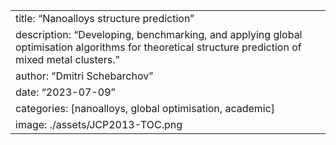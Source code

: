---
title: "Nanoalloys structure prediction"
description: "Developing, benchmarking, and applying global optimisation algorithms for theoretical structure prediction of mixed metal clusters."
author: "Dmitri Schebarchov"
date: "2023-07-09"
categories: [nanoalloys, global optimisation, academic]
image: ./assets/JCP2013-TOC.png
---